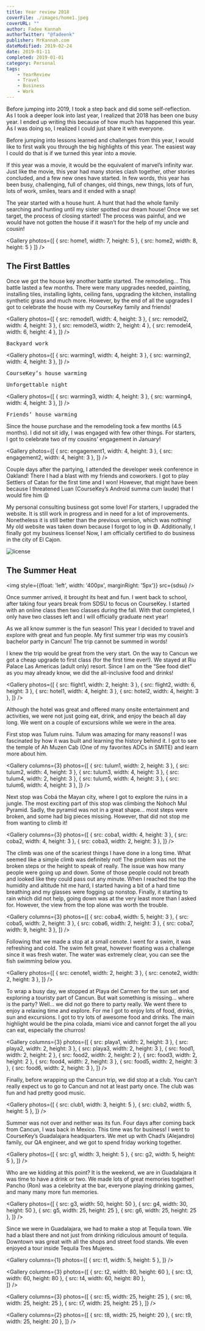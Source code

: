 ---
title: Year review 2018
coverFile: ./images/home1.jpeg
coverURL: ""
author: Fadee Kannah
authorTwitter: "@fadeenk"
publisher: MrKannah.com
dateModified: 2019-02-24
date: 2019-01-11
completed: 2019-01-01
category: Personal
tags:
    - YearReview
    - Travel
    - Business
    - Work
---




Before jumping into 2019, I took a step back and did some self-reflection. As I took a deeper look into last year, I realized that 2018 has been one busy year. I ended up writing this because of how much has happened this year. As I was doing so, I realized I could just share it with everyone.

Before jumping into lessons learned and challenges from this year, I would like to first walk you through the big highlights of this year. The easiest way I could do that is if we turned this year into a movie.

If this year was a movie, it would be the equivalent of marvel’s infinity war. Just like the movie, this year had many stories clash together, other stories concluded, and a few new ones have started. In few words, this year has been busy, challenging, full of changes, old things, new things, lots of fun, lots of work, smiles, tears and it ended with a snap!

The year started with a house hunt. A hunt that had the whole family searching and hunting until my sister spotted our dream house! Once we set target, the process of closing started! The process was painful, and we would have not gotten the house if it wasn’t for the help of my uncle and cousin!

<Gallery photos={[
                   { src: home1, width: 7, height: 5 },
                   { src: home2, width: 8, height: 5 }
                 ]} />

## The First Battles

Once we got the house key another battle started. The remodeling… This battle lasted a few months. There were many upgrades needed, painting, installing tiles, installing lights, ceiling fans, upgrading the kitchen, installing synthetic grass and much more. However, by the end of all the upgrades I got to celebrate the house with my CourseKey family and friends!

<Gallery photos={[
   { src: remodel1, width: 4, height: 3 },
   { src: remodel2, width: 4, height: 3 },
   { src: remodel3, width: 2, height: 4 },
   { src: remodel4, width: 6, height: 4 },
 ]} />

<pre>Backyard work</pre>

<Gallery photos={[
   { src: warming1, width: 4, height: 3 },
   { src: warming2, width: 4, height: 3 },
 ]} />

<pre>CourseKey’s house warming</pre>

<YouTube videoId="SPcXeYsF_Tc" />

<pre>Unforgettable night</pre>

<Gallery photos={[
   { src: warming3, width: 4, height: 3 },
   { src: warming4, width: 4, height: 3 },
 ]} />

<pre>Friends’ house warming</pre>

Since the house purchase and the remodeling took a few months (4.5 months). I did not sit idly, I was engaged with few other things. For starters, I got to celebrate two of my cousins’ engagement in January!

<Gallery photos={[
   { src: engagement1, width: 4, height: 3 },
   { src: engagement2, width: 4, height: 3 },
 ]} />

<YouTube videoId="VFg77xA9hdE" />

Couple days after the partying, I attended the developer week conference in Oakland! There I had a blast with my friends and coworkers. I got to play Settlers of Catan for the first time and I won! However, that might have been because I threatened Luan (CourseKey’s Android summa cum laude) that I would fire him 😝

My personal consulting business got some love! For starters, I upgraded the website. It is still work in progress and in need for a lot of improvements. Nonetheless it is still better than the previous version, which was nothing! My old website was taken down because I forgot to log in 😅. Additionally, I finally got my business license! Now, I am officially certified to do business in the city of El Cajon.

![license](./images/license.jpeg)

## The Summer Heat

<img style={{float: 'left', width: '400px', marginRight: '5px'}} src={sdsu} />

Once summer arrived, it brought its heat and fun. I went back to school, after taking four years break from SDSU to focus on CourseKey. I started with an online class then two classes during the fall. With that completed, I only have two classes left and I will officially graduate next year!

<div style={{clear: 'both'}} />

As we all know summer is the fun season! This year I decided to travel and explore with great and fun people. My first summer trip was my cousin’s bachelor party in Cancun! The trip cannot be summed in words!

I knew the trip would be great from the very start. On the way to Cancun we got a cheap upgrade to first class (for the first time ever!). We stayed at Riu Palace Las Americas (adult only) resort. Since I am on the “See food diet” as you may already know, we did the all-inclusive food and drinks!

<Gallery photos={[
   { src: flight1, width: 2, height: 3 },
   { src: flight2, width: 6, height: 3 },
   { src: hotel1, width: 4, height: 3 },
   { src: hotel2, width: 4, height: 3 },
 ]} />

Although the hotel was great and offered many onsite entertainment and activities, we were not just going eat, drink, and enjoy the beach all day long. We went on a couple of excursions while we were in the area.

<YouTube videoId="Nui-tIvkt0Y" />

First stop was Tulum ruins. Tulum was amazing for many reasons! I was fascinated by how it was built and learning the history behind it. I got to see the temple of Ah Muzen Cab (One of my favorites ADCs in SMITE) and learn more about him.

<Gallery columns={3} photos={[
   { src: tulum1, width: 2, height: 3 },
   { src: tulum2, width: 4, height: 3 },
   { src: tulum3, width: 4, height: 3 },
   { src: tulum4, width: 2, height: 3 },
   { src: tulum5, width: 4, height: 3 },
   { src: tulum6, width: 4, height: 3 },
 ]} />

Next stop was Cobá the Mayan city, where I got to explore the ruins in a jungle. The most exciting part of this stop was climbing the Nohoch Mul Pyramid. Sadly, the pyramid was not in a great shape… most steps were broken, and some had big pieces missing. However, that did not stop me from wanting to climb it!

<Gallery columns={3} photos={[
   { src: coba1, width: 4, height: 3 },
   { src: coba2, width: 4, height: 3 },
   { src: coba3, width: 2, height: 3 },
 ]} />

The climb was one of the scariest things I have done in a long time. What seemed like a simple climb was definitely not! The problem was not the broken steps or the height to speak of really. The issue was how many people were going up and down. Some of those people could not breath and looked like they could pass out any minute. When I reached the top the humidity and altitude hit me hard, I started having a bit of a hard time breathing and my glasses were fogging up nonstop. Finally, it starting to rain which did not help, going down was at the very least more than I asked for. However, the view from the top alone was worth the trouble.

<Gallery columns={3} photos={[
   { src: coba4, width: 5, height: 3 },
   { src: coba5, width: 2, height: 3 },
   { src: coba6, width: 2, height: 3 },
   { src: coba7, width: 9, height: 3 },
 ]} />

Following that we made a stop at a small cenote. I went for a swim, it was refreshing and cold. The swim felt great, however floating was a challenge since it was fresh water. The water was extremely clear, you can see the fish swimming below you.

<Gallery photos={[
   { src: cenote1, width: 2, height: 3 },
   { src: cenote2, width: 2, height: 3 },
 ]} />

<YouTube videoId="4ZKMwNfT49M" />

To wrap a busy day, we stopped at Playa del Carmen for the sun set and exploring a touristy part of Cancun. But wait something is missing… where is the party? Well… we did not go there to party really. We went there to enjoy a relaxing time and explore. For me I got to enjoy lots of food, drinks, sun and excursions. I got to try lots of awesome food and drinks. The main highlight would be the pina colada, miami vice and cannot forget the all you can eat, especially the churros!

<Gallery columns={3} photos={[
   { src: playa1, width: 2, height: 3 },
   { src: playa2, width: 2, height: 3 },
   { src: playa3, width: 2, height: 3 },
   { src: food1, width: 2, height: 2 },
   { src: food2, width: 2, height: 2 },
   { src: food3, width: 2, height: 2 },
   { src: food4, width: 2, height: 3 },
   { src: food5, width: 2, height: 3 },
   { src: food6, width: 2, height: 3 },
 ]} />

Finally, before wrapping up the Cancun trip, we did stop at a club. You can’t really expect us to go to Cancun and not at least party once. The club was fun and had pretty good music.

<Gallery photos={[
   { src: club1, width: 3, height: 5 },
   { src: club2, width: 5, height: 5 },
 ]} />

<YouTube videoId="UxeRs0BRNZk" />

<YouTube videoId="zE6dJJCqS0k" />

Summer was not over and neither was its fun. Four days after coming back from Cancun, I was back in Mexico. This time was for business! I went to CourseKey’s Guadalajara headquarters. We met up with Chad’s (Alejandro) family, our QA engineer, and we got to spend friday working together.

<Gallery photos={[
   { src: g1, width: 3, height: 5 },
   { src: g2, width: 5, height: 5 },
]} />
 
Who are we kidding at this point? It is the weekend, we are in Guadalajara it was time to have a drink or two. We made lots of great memories together! Pancho (Ron) was a celebrity at the bar, everyone playing drinking games, and many many more fun memories.

<Gallery photos={[
   { src: g3, width: 50, height: 50 },
   { src: g4, width: 30, height: 50 },
   { src: g5, width: 25, height: 25 },
   { src: g6, width: 25, height: 25 },
]} />

Since we were in Guadalajara, we had to make a stop at Tequila town. We had a blast there and not just from drinking ridiculous amount of tequila. Downtown was great with all the shops and street food stands. We even enjoyed a tour inside Tequila Tres Mujeres.

<Gallery columns={1} photos={[
   { src: t1, width: 5, height: 5 },
]} />

<Gallery columns={3} photos={[
   { src: t2, width: 80, height: 60 },
   { src: t3, width: 60, height: 80 },
   { src: t4, width: 60, height: 80 },   
]} />

<Gallery columns={3} photos={[
   { src: t5, width: 25, height: 25 },
   { src: t6, width: 25, height: 25 },
   { src: t7, width: 25, height: 25 },
]} />
 
<Gallery columns={2} photos={[
{ src: t8, width: 25, height: 20 },
{ src: t9, width: 25, height: 20 },
]} />

<YouTube videoId="RLXtF5wfmm4" />


